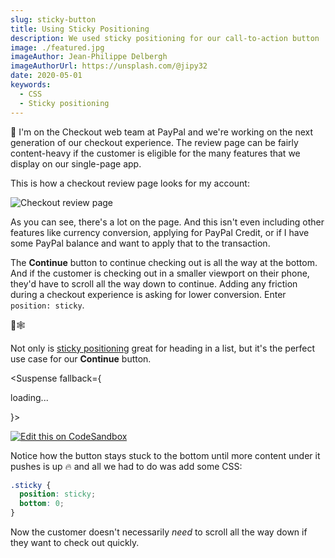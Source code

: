 ```yaml
---
slug: sticky-button
title: Using Sticky Positioning
description: We used sticky positioning for our call-to-action button
image: ./featured.jpg
imageAuthor: Jean-Philippe Delbergh
imageAuthorUrl: https://unsplash.com/@jipy32
date: 2020-05-01
keywords:
  - CSS
  - Sticky positioning
---
```


🛒 I'm on the Checkout web team at PayPal and we're working on the next generation of
our checkout experience. The review page can be fairly content-heavy if the
customer is eligible for the many features that we display on our single-page
app.

This is how a checkout review page looks for my account:

![Checkout review page](./long.png)

As you can see, there's a lot on the page. And this isn't even including other
features like currency conversion, applying for PayPal Credit, or if I have some
PayPal balance and want to apply that to the transaction.

The **Continue** button to continue checking out is all the way at the bottom. And
if the customer is checking out in a smaller viewport on their phone, they'd
have to scroll all the way down to continue. Adding any friction during a
checkout experience is asking for lower conversion. Enter `position: sticky`.

🎉🕸

Not only is [sticky
positioning](https://developer.mozilla.org/en-US/docs/Web/CSS/position#Sticky_positioning)
great for heading in a list, but it's the perfect use case for our **Continue** button.

<Suspense fallback={<p>loading...</p>}>
  <StickyButton />
</Suspense>

[![Edit this on CodeSandbox](https://codesandbox.io/static/img/play-codesandbox.svg)](https://codesandbox.io/s/sticky-positioning-v7x6j?fontsize=14&hidenavigation=1&theme=dark)

Notice how the button stays stuck to the bottom until more content under it
pushes is up 🔥 and all we had to do was add some CSS:

```CSS
.sticky {
  position: sticky;
  bottom: 0;
}
```

Now the customer doesn't necessarily _need_ to scroll all the way down if they
want to check out quickly.
